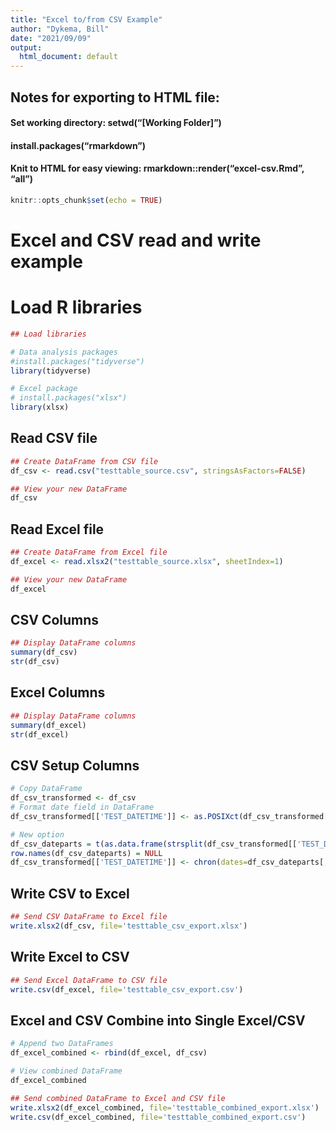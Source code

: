 ```yaml
---
title: "Excel to/from CSV Example"
author: "Dykema, Bill"
date: "2021/09/09"
output:
  html_document: default
---
```


## Notes for exporting to HTML file:
#### Set working directory: setwd("[Working Folder]")
#### install.packages("rmarkdown")
#### Knit to HTML for easy viewing: rmarkdown::render("excel-csv.Rmd", "all")

```r
knitr::opts_chunk$set(echo = TRUE)
```

# Excel and CSV read and write example

# Load R libraries

```r

## Load libraries

# Data analysis packages
#install.packages("tidyverse")
library(tidyverse)

# Excel package
# install.packages("xlsx")
library(xlsx)

```

## Read CSV file

```r

## Create DataFrame from CSV file
df_csv <- read.csv("testtable_source.csv", stringsAsFactors=FALSE)

## View your new DataFrame
df_csv

```

## Read Excel file

```r

## Create DataFrame from Excel file
df_excel <- read.xlsx2("testtable_source.xlsx", sheetIndex=1)

## View your new DataFrame
df_excel

```

## CSV Columns

```r

## Display DataFrame columns
summary(df_csv)
str(df_csv)

```

## Excel Columns

```r

## Display DataFrame columns
summary(df_excel)
str(df_excel)

```

## CSV Setup Columns

```r

# Copy DataFrame
df_csv_transformed <- df_csv
# Format date field in DataFrame
df_csv_transformed[['TEST_DATETIME']] <- as.POSIXct(df_csv_transformed[['TEST_DATETIME']], format="%Y/%m/%d %H:%M:%S")

# New option
df_csv_dateparts = t(as.data.frame(strsplit(df_csv_transformed[['TEST_DATETIME']], " ")))
row.names(df_csv_dateparts) = NULL
df_csv_transformed[['TEST_DATETIME']] <- chron(dates=df_csv_dateparts[,1],times=df_csv_dateparts[,2], format=c('y/m/d', 'h:m:s'))

```

## Write CSV to Excel
```r

## Send CSV DataFrame to Excel file
write.xlsx2(df_csv, file='testtable_csv_export.xlsx')

```

## Write Excel to CSV
```r

## Send Excel DataFrame to CSV file
write.csv(df_excel, file='testtable_csv_export.csv')

```

## Excel and CSV Combine into Single Excel/CSV
```r

# Append two DataFrames
df_excel_combined <- rbind(df_excel, df_csv)

# View combined DataFrame
df_excel_combined

## Send combined DataFrame to Excel and CSV file
write.xlsx2(df_excel_combined, file='testtable_combined_export.xlsx')
write.csv(df_excel_combined, file='testtable_combined_export.csv')

```